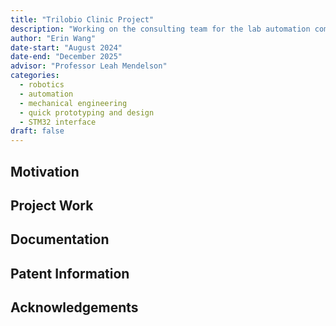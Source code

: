 ```yaml
---
title: "Trilobio Clinic Project"
description: "Working on the consulting team for the lab automation company Trilobio to build a precise analytical scale."
author: "Erin Wang"
date-start: "August 2024"
date-end: "December 2025"
advisor: "Professor Leah Mendelson"
categories:
  - robotics
  - automation
  - mechanical engineering
  - quick prototyping and design
  - STM32 interface
draft: false
---
```

## Motivation

## Project Work

## Documentation

## Patent Information

## Acknowledgements
